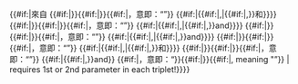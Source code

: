<includeonly><!--
-->{{#if:{{{1|}}}{{{2|}}}|來自<!--
-->{{#if:{{{1|}}}|{{etymology/lang|1={{{1}}}}}}}{{#if:{{{2|}}}|'' {{{2}}}''}}{{#if:{{{3|}}}|，意即：“{{{3}}}”}}<!--
-->{{#if:{{{4|}}}{{{5|}}}|{{#if:{{{7|}}}{{{8|}}}|,|{{#if:{{{3|}}}|,}}和}}}}<!--
-->{{#if:{{{4|}}}|{{etymology/lang|1={{{4}}}}}}}{{#if:{{{5|}}}|'' {{{5}}}''}}{{#if:{{{6|}}}|，意即：“{{{6}}}”}}<!--
-->{{#if:{{{7|}}}{{{8|}}}|{{#if:{{{10|}}}{{{11|}}}|,|{{#if:{{{6|}}}|,}}and}}}}<!--
-->{{#if:{{{7|}}}|{{etymology/lang|1={{{7}}}}}}}{{#if:{{{8|}}}|'' {{{8}}}''}}{{#if:{{{9|}}}|，意即：“{{{9}}}”}}<!--
-->{{#if:{{{10|}}}{{{11|}}}|{{#if:{{{13|}}}{{{14|}}}|,|{{#if:{{{9|}}}|,}}and}}}}<!--
-->{{#if:{{{10|}}}|{{etymology/lang|1={{{10}}}}}}}{{#if:{{{11|}}}|'' {{{11}}}''}}{{#if:{{{12|}}}|，意即：“{{{12}}}”}}<!--
-->{{#if:{{{13|}}}{{{14|}}}|{{#if:{{{16|}}}{{{17|}}}|,|{{#if:{{{12|}}}|,}}和}}}}<!--
-->{{#if:{{{13|}}}|{{etymology/lang|1={{{13}}}}}}}{{#if:{{{14|}}}|'' {{{14}}}''}}{{#if:{{{15|}}}|，意即：“{{{15}}}”}}<!--
-->{{#if:{{{16|}}}{{{17|}}}|{{#if:{{{15|}}}|,}}and}}<!--
-->{{#if:{{{16|}}}|，意即：“{{etymology/lang|1={{{16}}}}}}}{{#if:{{{17|}}}|'' {{{17}}}''}}{{#if:{{{18|}}}|, meaning "{{{18}}}”}}<!--
-->|{{error|{{[[Template:Etymology#Examples|etymology]]}} requires 1st or 2nd parameter in each triplet!}}}}<!--
--></includeonly><noinclude>
{{documentation}}
</noinclude>